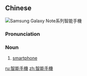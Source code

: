 {{also|智能手机}}
==Chinese==
[[File:SmartPhone.jpg|thumb|Samsung Galaxy Note系列智能手機]]
{{zh-forms|s=智能手机|type=22}}

===Pronunciation===
{{zh-pron
|m=zhìnéng shǒujī
|c=zi3 nang4 sau2 gei1
|cat=n
}}

===Noun===
{{zh-noun}}

# [[smartphone]]

{{zh-cat|Telephony}}

[[ru:智能手機]]
[[zh:智能手機]]